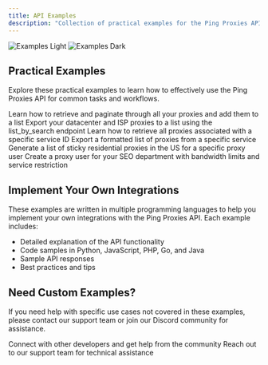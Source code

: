 ```yaml
---
title: API Examples
description: "Collection of practical examples for the Ping Proxies API"
---
```


<img
  className="block dark:hidden"
  src="/images/examples-light.webp"
  alt="Examples Light"
/>
<img
  className="hidden dark:block"
  src="/images/examples-dark.webp"
  alt="Examples Dark"
/>

## Practical Examples

Explore these practical examples to learn how to effectively use the Ping Proxies API for common tasks and workflows.

<CardGroup cols={2}>
  <Card
    title="Retrieving All Proxies"
    icon="server"
    href="/api-examples/retrieving-all-proxies"
  >
    Learn how to retrieve and paginate through all your proxies and add them to a list
  </Card>
  <Card
    title="Export All Static Proxies"
    icon="file-export"
    href="/api-examples/export-all-static-proxies"
  >
    Export your datacenter and ISP proxies to a list using the list_by_search endpoint
  </Card>
  <Card
    title="Retrieve Proxies from a Service"
    icon="server"
    href="/api-examples/retrieving-all-proxies-from-service"
  >
    Learn how to retrieve all proxies associated with a specific service ID
  </Card>
  <Card
    title="Export Proxies from a Service"
    icon="file-export"
    href="/api-examples/export-all-proxies-from-service"
  >
    Export a formatted list of proxies from a specific service
  </Card>
  <Card
    title="Generate Residential Proxies"
    icon="users"
    href="/api-examples/generate-residential-proxies-sticky-us"
  >
    Generate a list of sticky residential proxies in the US for a specific proxy user
  </Card>
  <Card
    title="Create a Proxy User"
    icon="user-plus"
    href="/api-examples/create-a-proxy-user"
  >
    Create a proxy user for your SEO department with bandwidth limits and service restriction
  </Card>
</CardGroup>

## Implement Your Own Integrations

These examples are written in multiple programming languages to help you implement your own integrations with the Ping Proxies API. Each example includes:

- Detailed explanation of the API functionality
- Code samples in Python, JavaScript, PHP, Go, and Java
- Sample API responses
- Best practices and tips

## Need Custom Examples?

If you need help with specific use cases not covered in these examples, please contact our support team or join our Discord community for assistance.

<CardGroup cols={2}>
  <Card
    title="Join our Community"
    icon="discord"
    href="https://discord.com/invite/ping-proxies-584021352940568578"
  >
    Connect with other developers and get help from the community
  </Card>
  <Card
    title="Contact Support"
    icon="headset"
    href="mailto:support@pingproxies.com"
  >
    Reach out to our support team for technical assistance
  </Card>
</CardGroup>